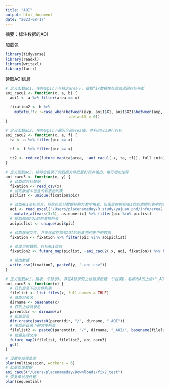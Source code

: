 ```yaml
---
title: "AOI"
output: html_document
date: "2023-08-17"
---
```

摘要：标注数据的AOI

加载包
```r
library(tidyverse)
library(readxl)
library(writexl)
library(furrr)
```

读取AOI信息
```r
# 定义函数ac1, 在特定pic下与特定area下，根据fix数据坐标信息返回打标判断
aoi_cacu1 <- function(x, a, b) {
  aoi1 <- a %>% filter(area == x)
  
  fixation2 <- b %>%
    mutate(!!x :=case_when(between(axp, aoi1$X1, aoi1$X2)&between(ayp, aoi1$Y1, aoi1$Y3)~1,
                            .default = 0))
}

# 定义函数ac2, 在特定pic下遍历全部area值，并利用ac1进行打标
aoi_cacu2 <- function(x, a, f) {
  ta <- a %>% filter(pic == x)

  tf <- f %>% filter(pic == x)
  
  tt2 <- reduce(future_map(ta$area, ~aoi_cacu1(.x, ta, tf)), full_join)
}

# 定义函数ac3，将特定目录下的数据文件批量打标并输出，每行增加注释
aoi_cacu3 <- function(x, y) {
  # 读取欲打标数据
  fixation <- read_csv(x)
  # 提取数据中包含的刺激物列表
  piclist <- unique(fixation$pic)

  # 读取AOI坐标信息，将坐标部分数据转换为数字格式，仅保留在拥有AOI的刺激物列表中的数据
  aoi <- read_excel("/Users/placenameday/R study/yajuan_phd/info/area2.xlsx") %>%
    mutate_at(vars(3:6), as.numeric) %>% filter(pic %in% piclist)
  # 提取拥有AOI的刺激物列表
  aoipiclist <- unique(aoi$pic)

  # 读取数据文件，并仅保留在拥有AOI的刺激物列表中的数据
  fixation <- fixation %>% filter(pic %in% aoipiclist)
  
  # 处理当前数据，打标AOI信息
  fixation2 <- future_map(piclist, ~aoi_cacu2(.x, aoi, fixation)) %>% bind_rows()

  # 输出数据
  write_csv(fixation2, paste0(y, ".aoi.csv"))
}

# 定义函数ac5，接收一个目录A，并在A目录的上级目录新建一个目录B，名称为A的上级+"_AOI"。生成A目录下的文建列表，同时结合A的文件名与B目录，生成B目录下的文件列表。批量处理A目录下的文件，将处理结果输出到B目录下的文件列表。
aoi_cacu5 <- function(x) {
  # 获取目录下的文件列表
  filelist <- list.files(x, full.names = TRUE)
  # 获取目录名
  dirname <- basename(x)
  # 获取上级目录名
  parentdir <- dirname(x)
  # 新建目录
  dir.create(paste0(parentdir, "/", dirname, "_AOI"))
  # 生成新目录下的文件列表
  filelist2 <- paste0(parentdir, "/", dirname, "_AOI/", basename(filelist))
  # 批量处理文件
  future_map2(filelist, filelist2, aoi_cacu3)
  gc()
}

# 设置多线程处理
plan(multisession, workers = 6)
# 批量处理数据
aoi_cacu5("/Users/placenameday/Downloads/fix2_test")
# 恢复单线程处理
plan(sequential)

```
